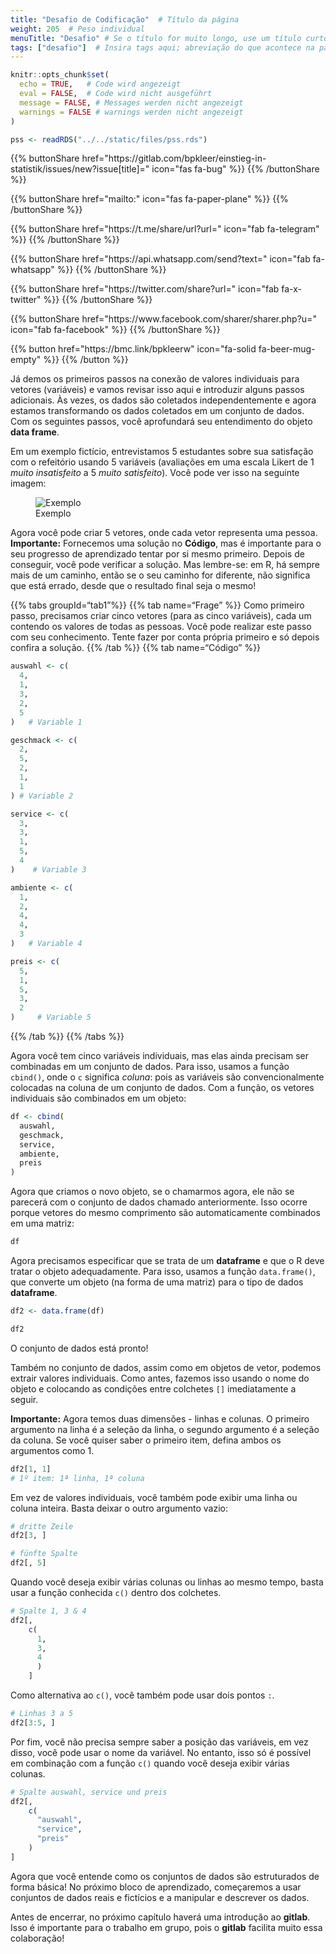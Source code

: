 ```yaml
---
title: "Desafio de Codificação"  # Título da página
weight: 205  # Peso individual
menuTitle: "Desafio" # Se o título for muito longo, use um título curto aqui
tags: ["desafio"]  # Insira tags aqui; abreviação do que acontece na página
---
```


```r
knitr::opts_chunk$set(
  echo = TRUE,   # Code wird angezeigt
  eval = FALSE,  # Code wird nicht ausgeführt
  message = FALSE, # Messages werden nicht angezeigt
  warnings = FALSE # warnings werden nicht angezeigt
)

pss <- readRDS("../../static/files/pss.rds")
```

{{% buttonShare href=\"https\:\/\/gitlab.com\/bpkleer\/einstieg-in-statistik\/issues\/new?issue[title]=\" icon=\"fas fa-bug\" %}} {{% /buttonShare %}} 

{{% buttonShare href=\"mailto\:\" icon=\"fas fa-paper-plane\" %}} {{% /buttonShare %}}

{{% buttonShare href=\"https\:\/\/t.me\/share\/url?url=\" icon=\"fab fa-telegram\" %}} {{% /buttonShare %}}

{{% buttonShare href=\"https\:\/\/api.whatsapp.com\/send?text=\" icon=\"fab fa-whatsapp\" %}} {{% /buttonShare %}}

{{% buttonShare href=\"https\:\/\/twitter.com\/share?url=\" icon=\"fab fa-x-twitter\" %}} {{% /buttonShare %}}

{{% buttonShare href=\"https\:\/\/www.facebook.com\/sharer\/sharer.php?u=\" icon=\"fab fa-facebook\" %}} {{% /buttonShare %}}

{{% button href=\"https\:\/\/bmc.link\/bpkleerw\" icon=\"fa-solid fa-beer-mug-empty\" %}} {{% /button %}}

Já demos os primeiros passos na conexão de valores individuais para vetores (variáveis) e vamos revisar isso aqui e introduzir alguns passos adicionais. Às vezes, os dados são coletados independentemente e agora estamos transformando os dados coletados em um conjunto de dados. Com os seguintes passos, você aprofundará seu entendimento do objeto **data frame**.

Em um exemplo fictício, entrevistamos $5$ estudantes sobre sua satisfação com o refeitório usando $5$ variáveis (avaliações em uma escala Likert de $1$ *muito insatisfeito* a $5$ *muito satisfeito*). Você pode ver isso na seguinte imagem:

![Exemplo](../img/df-beispiel.png)

Agora você pode criar $5$ vetores, onde cada vetor representa uma pessoa. **Importante:** Fornecemos uma solução no **Código**, mas é importante para o seu progresso de aprendizado tentar por si mesmo primeiro. Depois de conseguir, você pode verificar a solução. Mas lembre-se: em R, há sempre mais de um caminho, então se o seu caminho for diferente, não significa que está errado, desde que o resultado final seja o mesmo! 



{{% tabs groupId="tab1"%}}
{{% tab name="Frage" %}}
Como primeiro passo, precisamos criar cinco vetores (para as cinco variáveis), cada um contendo os valores de todas as pessoas. Você pode realizar este passo com seu conhecimento. Tente fazer por conta própria primeiro e só depois confira a solução.
{{% /tab %}}
{{% tab name="Código" %}}
```r
auswahl <- c(
  4, 
  1, 
  3, 
  2, 
  5
)   # Variable 1

geschmack <- c(
  2,
  5, 
  2, 
  1, 
  1
) # Variable 2

service <- c(
  3, 
  3, 
  1, 
  5, 
  4
)    # Variable 3

ambiente <- c(
  1, 
  2, 
  4, 
  4, 
  3
)   # Variable 4

preis <- c(
  5, 
  1,
  5, 
  3, 
  2
)     # Variable 5
```
{{% /tab %}}
{{% /tabs %}}

Agora você tem cinco variáveis individuais, mas elas ainda precisam ser combinadas em um conjunto de dados. Para isso, usamos a função `cbind()`, onde o `c` significa *coluna*: pois as variáveis são convencionalmente colocadas na coluna de um conjunto de dados. Com a função, os vetores individuais são combinados em um objeto:

```r
df <- cbind(
  auswahl, 
  geschmack, 
  service,
  ambiente, 
  preis
)
```

Agora que criamos o novo objeto, se o chamarmos agora, ele não se parecerá com o conjunto de dados chamado anteriormente. Isso ocorre porque vetores do mesmo comprimento são automaticamente combinados em uma matriz:
```r
df
```

Agora precisamos especificar que se trata de um **dataframe** e que o R deve tratar o objeto adequadamente. Para isso, usamos a função `data.frame()`, que converte um objeto (na forma de uma matriz) para o tipo de dados **dataframe**.

```r
df2 <- data.frame(df)

df2
```

O conjunto de dados está pronto!

Também no conjunto de dados, assim como em objetos de vetor, podemos extrair valores individuais. Como antes, fazemos isso usando o nome do objeto e colocando as condições entre colchetes `[]` imediatamente a seguir.

**Importante:** Agora temos duas dimensões - linhas e colunas. O primeiro argumento na linha é a seleção da linha, o segundo argumento é a seleção da coluna. Se você quiser saber o primeiro item, defina ambos os argumentos como 1.

```r
df2[1, 1] 
# 1º item: 1ª linha, 1ª coluna
```

Em vez de valores individuais, você também pode exibir uma linha ou coluna inteira. Basta deixar o outro argumento vazio:

```r
# dritte Zeile
df2[3, ]

# fünfte Spalte
df2[, 5]
```

Quando você deseja exibir várias colunas ou linhas ao mesmo tempo, basta usar a função conhecida `c()` dentro dos colchetes. 
``` r
# Spalte 1, 3 & 4
df2[, 
    c(
      1,
      3, 
      4
      )
    ]
```

Como alternativa ao `c()`, você também pode usar dois pontos `:`. 
```r
# Linhas 3 a 5
df2[3:5, ]
```

Por fim, você não precisa sempre saber a posição das variáveis, em vez disso, você pode usar o nome da variável. No entanto, isso só é possível em combinação com a função `c()` quando você deseja exibir várias colunas.

```r
# Spalte auswahl, service und preis
df2[,
    c(
      "auswahl", 
      "service", 
      "preis"
    )
]
```

Agora que você entende como os conjuntos de dados são estruturados de forma básica! No próximo bloco de aprendizado, começaremos a usar conjuntos de dados reais e fictícios e a manipular e descrever os dados.

Antes de encerrar, no próximo capítulo haverá uma introdução ao **gitlab**. Isso é importante para o trabalho em grupo, pois o **gitlab** facilita muito essa colaboração!
